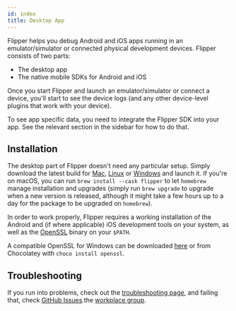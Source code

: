 ```yaml
---
id: index
title: Desktop App
---
```



Flipper helps you debug Android and iOS apps running in an emulator/simulator or connected physical development devices. Flipper consists of two parts:

- The desktop app
- The native mobile SDKs for Android and iOS

Once you start Flipper and launch an emulator/simulator or connect a device, you'll start to see the device logs (and any other device-level plugins that work with your device).

To see app specific data, you need to integrate the Flipper SDK into your app. See the relevant section in the sidebar for how to do that.

## Installation

<OssOnly>

The desktop part of Flipper doesn't need any particular setup. Simply download the latest build for [Mac](https://www.facebook.com/fbflipper/public/mac), [Linux](https://www.facebook.com/fbflipper/public/linux) or [Windows](https://www.facebook.com/fbflipper/public/windows) and launch it. If you're on macOS, you can run `brew install --cask flipper` to let `homebrew` manage installation and upgrades (simply run `brew upgrade` to upgrade when a new version is released, although it might take a few hours up to a day for the package to be upgraded on `homebrew`). 

In order to work properly, Flipper requires a working installation of the Android and (if where applicable) iOS development tools on your system, as well as the [OpenSSL](https://www.openssl.org) binary on your `$PATH`.

A compatible OpenSSL for Windows can be downloaded [here](https://slproweb.com/products/Win32OpenSSL.html) or from Chocolatey with `choco install openssl`.

</OssOnly>
<FbInternalOnly>

<FbInstallation />

</FbInternalOnly>

## Troubleshooting

If you run into problems, check out the [troubleshooting page](../troubleshooting.mdx), and failing that, check <OssOnly>[GitHub Issues](https://github.com/facebook/flipper/issues).</OssOnly><FbInternalOnly>the [workplace group](https://fb.workplace.com/groups/230455004101832/).</FbInternalOnly>
